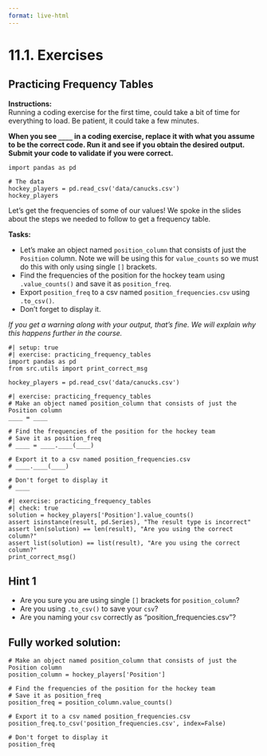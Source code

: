 ```yaml
---
format: live-html
---
```


<script src='../../src/quiz.js'></script>

# 11.1. Exercises

## Practicing Frequency Tables

**Instructions:**    
Running a coding exercise for the first time, could take a bit of time for everything to load. Be patient, it could take a few minutes. 

**When you see `____` in a coding exercise, replace it with what you assume to be the correct code. Run it and see if you obtain the desired output. Submit your code to validate if you were correct.**

```pyodide
import pandas as pd

# The data
hockey_players = pd.read_csv('data/canucks.csv')
hockey_players
```

Let's get the frequencies of some of our values! We spoke in the slides about the steps we needed to follow to get a frequency table.  

**Tasks:**

- Let's make an object named `position_column` that consists of just the `Position` column. Note we will be using this for `value_counts` so we must do this with only using single `[]` brackets.
- Find the frequencies of the position for the hockey team using `.value_counts()` and save it as `position_freq`.
- Export `position_freq`  to a csv named `position_frequencies.csv` using `.to_csv()`.
- Don't forget to display it.

_If you get a warning along with your output, that's fine. We will explain why this happens further in the course._


```pyodide
#| setup: true
#| exercise: practicing_frequency_tables
import pandas as pd
from src.utils import print_correct_msg

hockey_players = pd.read_csv('data/canucks.csv')
```

```pyodide
#| exercise: practicing_frequency_tables
# Make an object named position_column that consists of just the Position column
____ = ____

# Find the frequencies of the position for the hockey team     
# Save it as position_freq
# ____ = ____.____(____)

# Export it to a csv named position_frequencies.csv
# ____.____(____)     

# Don't forget to display it
# ____
```

```pyodide
#| exercise: practicing_frequency_tables
#| check: true
solution = hockey_players['Position'].value_counts()
assert isinstance(result, pd.Series), "The result type is incorrect"
assert len(solution) == len(result), "Are you using the correct column?"
assert list(solution) == list(result), "Are you using the correct column?"
print_correct_msg()
```

:::: { .hint exercise="practicing_frequency_tables" }
::: { .callout-note collapse="false" }

## Hint 1

- Are you sure you are using single `[]` brackets for `position_column`?
- Are you using `.to_csv()` to save your `csv`?
- Are you naming your `csv` correctly as "position_frequencies.csv"?

:::
::::

:::: { .solution exercise="practicing_frequency_tables" }
::: { .callout-tip collapse="false" }

## Fully worked solution:

```pyodide
# Make an object named position_column that consists of just the Position column
position_column = hockey_players['Position']

# Find the frequencies of the position for the hockey team     
# Save it as position_freq
position_freq = position_column.value_counts()

# Export it to a csv named position_frequencies.csv
position_freq.to_csv('position_frequencies.csv', index=False)

# Don't forget to display it
position_freq
```

:::
::::
